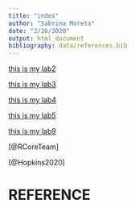 ```yaml
---
title: "index"
author: "Sabrina Moreta"
date: "2/26/2020"
output: html_document
bibliography: data/references.bib
---
```


[this is my lab2](lab2_sabrinamoreta.html)

[this is my lab3](lab3_sabrinamoreta.html)

[this is my lab4](lab4_sabrinamoreta.html)

[this is my lab5](lab5_sabrinamoreta.html) 

[this is my lab9](lab9_sabrinamoreta.html)

[@RCoreTeam]

[@Hopkins2020]

# REFERENCE













